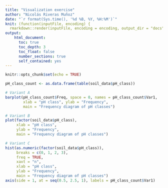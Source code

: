 ```yaml
---
title: "Visualization exercise"
author: "Nicolás Riveras Muñoz"
date: "`r format(Sys.time(), '%d %B, %Y, %H:%M')`"
knit: (function(inputFile, encoding) {
  rmarkdown::render(inputFile, encoding = encoding, output_dir = "docs", output_file =  "aswer_visualization.html", knit_root_dir = rprojroot::find_rstudio_root_file()) })
output: 
    html_document:
      toc: true
      toc_depth: 3
      toc_float: false
      number_sections: true
      self_contained: yes
---
```


```r
knitr::opts_chunk$set(echo = TRUE)
```

```r
pH_class_count <- as.data.frame(table(soil_data$pH_class))

# Variant A
barplot(pH_class_count$Freq, space = 0, names = pH_class_count$Var1, 
        xlab = "pH class", ylab = "Frequency", 
        main = "Frequency diagram of pH classes") 

# Variant B
plot(factor(soil_data$pH_class), 
     xlab = "pH class", 
     ylab = "Frequency", 
     main = "Frequency diagram of pH classes")

# Variant C
hist(as.numeric(factor(soil_data$pH_class)),
     breaks = c(0, 1, 2, 3),
     freq = TRUE,
     xaxt = "n",
     xlab = "pH class",
     ylab = "Frequency",
     main = "Frequency diagram of pH classes")
axis(side = 1, at = seq(0.5, 2.5, 1), labels = pH_class_count$Var1)
```

